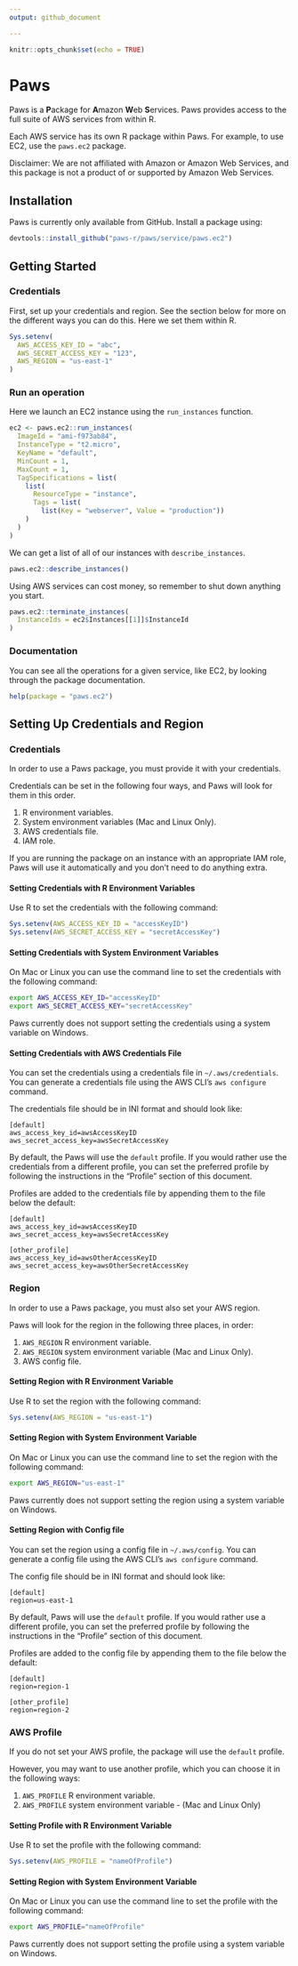 ```yaml
---
output: github_document

---
```


```r
knitr::opts_chunk$set(echo = TRUE)
```

# Paws

Paws is a **P**ackage for **A**mazon **W**eb **S**ervices. Paws provides
access to the full suite of AWS services from within R.

Each AWS service has its own R package within Paws. For example, to use EC2, use
the `paws.ec2` package.

Disclaimer: We are not affiliated with Amazon or Amazon Web Services, and this
package is not a product of or supported by Amazon Web Services.


## Installation

Paws is currently only available from GitHub. Install a package using:

```r
devtools::install_github("paws-r/paws/service/paws.ec2")
```


## Getting Started

### Credentials

First, set up your credentials and region. See the section below for more on the
different ways you can do this. Here we set them within R.

```r
Sys.setenv(
  AWS_ACCESS_KEY_ID = "abc",
  AWS_SECRET_ACCESS_KEY = "123",
  AWS_REGION = "us-east-1"
)
```

### Run an operation

Here we launch an EC2 instance using the `run_instances` function.

```r
ec2 <- paws.ec2::run_instances(
  ImageId = "ami-f973ab84",
  InstanceType = "t2.micro",
  KeyName = "default",
  MinCount = 1,
  MaxCount = 1,
  TagSpecifications = list(
    list(
      ResourceType = "instance",
      Tags = list(
        list(Key = "webserver", Value = "production"))
    )
  )
)
```

We can get a list of all of our instances with `describe_instances`.

```r
paws.ec2::describe_instances()
```

Using AWS services can cost money, so remember to shut down anything you start.

```r
paws.ec2::terminate_instances(
  InstanceIds = ec2$Instances[[1]]$InstanceId
)
```

### Documentation

You can see all the operations for a given service, like EC2, by looking through
the package documentation.

```r
help(package = "paws.ec2")
```


## Setting Up Credentials and Region

### Credentials

In order to use a Paws package, you must provide it with your credentials.

Credentials can be set in the following four ways, and Paws will look for them
in this order.

1. R environment variables.
2. System environment variables (Mac and Linux Only).
3. AWS credentials file.
4. IAM role.

If you are running the package on an instance with an appropriate IAM role,
Paws will use it automatically and you don't need to do anything extra.


#### Setting Credentials with R Environment Variables
Use R to set the credentials with the following command:
```r
Sys.setenv(AWS_ACCESS_KEY_ID = "accessKeyID")
Sys.setenv(AWS_SECRET_ACCESS_KEY = "secretAccessKey")
```

#### Setting Credentials with System Environment Variables
On Mac or Linux you can use the command line to set the credentials with the
following command:
```bash
export AWS_ACCESS_KEY_ID="accessKeyID"
export AWS_SECRET_ACCESS_KEY="secretAccessKey"
```

Paws currently does not support setting the credentials using a system
variable on Windows.

#### Setting Credentials with AWS Credentials File
You can set the credentials using a credentials file in `~/.aws/credentials`.
You can generate a credentials file using the AWS CLI's `aws configure` command.

The credentials file should be in INI format and should look like:
```
[default]
aws_access_key_id=awsAccessKeyID
aws_secret_access_key=awsSecretAccessKey
```

By default, the Paws will use the `default` profile. If you would
rather use the credentials from a different profile, you can set the preferred
profile by following the instructions in the "Profile" section of this
document.

Profiles are added to the credentials file by appending them to the file below
the default:
```
[default]
aws_access_key_id=awsAccessKeyID
aws_secret_access_key=awsSecretAccessKey

[other_profile]
aws_access_key_id=awsOtherAccessKeyID
aws_secret_access_key=awsOtherSecretAccessKey
```

### Region
In order to use a Paws package, you must also set your AWS region.

Paws will look for the region in the following three places, in order:

1. `AWS_REGION` R environment variable.
2. `AWS_REGION` system environment variable (Mac and Linux Only).
3. AWS config file.

#### Setting Region with R Environment Variable
Use R to set the region with the following command:

```r
Sys.setenv(AWS_REGION = "us-east-1")
```

#### Setting Region with System Environment Variable
On Mac or Linux you can use the command line to set the region with the
following command:

```bash
export AWS_REGION="us-east-1"
```

Paws currently does not support setting the region using a system
variable on Windows.

#### Setting Region with Config file
You can set the region using a config file in `~/.aws/config`. You can generate
a config file using the AWS CLI's `aws configure` command.

The config file should be in INI format and should look like:

```
[default]
region=us-east-1
```

By default, Paws will use the `default` profile. If you would rather use a 
different profile, you can set the preferred profile by following the 
instructions in the "Profile" section of this document.

Profiles are added to the config file by appending them to the file below the
default:
```
[default]
region=region-1

[other_profile]
region=region-2
```

### AWS Profile
If you do not set your AWS profile, the package will use the `default` profile.

However, you may want to use another profile, which you can choose it in the 
following ways:

1. `AWS_PROFILE` R environment variable.
2. `AWS_PROFILE` system environment variable - (Mac and Linux Only)

#### Setting Profile with R Environment Variable
Use R to set the profile with the following command:
```r
Sys.setenv(AWS_PROFILE = "nameOfProfile")
```

#### Setting Region with System Environment Variable
On Mac or Linux you can use the command line to set the profile with the
following command:
```bash
export AWS_PROFILE="nameOfProfile"
```

Paws currently does not support setting the profile using a system
variable on Windows.
